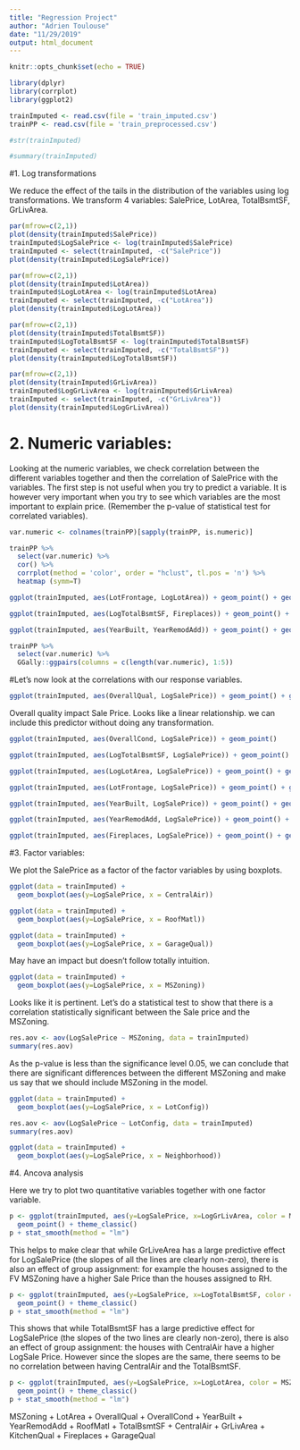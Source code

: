 ```yaml
---
title: "Regression Project"
author: "Adrien Toulouse"
date: "11/29/2019"
output: html_document
---
```


```r
knitr::opts_chunk$set(echo = TRUE)
```

```r
library(dplyr)
library(corrplot)
library(ggplot2)
```

```r
trainImputed <- read.csv(file = 'train_imputed.csv')
trainPP <- read.csv(file = 'train_preprocessed.csv')
```

```r
#str(trainImputed)
```

```r
#summary(trainImputed)
```

#1. Log transformations 

We reduce the effect of the tails in the distribution of the variables using log transformations. We transform 4 variables: SalePrice, LotArea, TotalBsmtSF, GrLivArea.

```r
par(mfrow=c(2,1))
plot(density(trainImputed$SalePrice))
trainImputed$LogSalePrice <- log(trainImputed$SalePrice)
trainImputed <- select(trainImputed, -c("SalePrice"))
plot(density(trainImputed$LogSalePrice))
```


```r
par(mfrow=c(2,1))
plot(density(trainImputed$LotArea))
trainImputed$LogLotArea <- log(trainImputed$LotArea)
trainImputed <- select(trainImputed, -c("LotArea"))
plot(density(trainImputed$LogLotArea))
```

```r
par(mfrow=c(2,1))
plot(density(trainImputed$TotalBsmtSF))
trainImputed$LogTotalBsmtSF <- log(trainImputed$TotalBsmtSF)
trainImputed <- select(trainImputed, -c("TotalBsmtSF"))
plot(density(trainImputed$LogTotalBsmtSF))
```

```r
par(mfrow=c(2,1))
plot(density(trainImputed$GrLivArea))
trainImputed$LogGrLivArea <- log(trainImputed$GrLivArea)
trainImputed <- select(trainImputed, -c("GrLivArea"))
plot(density(trainImputed$LogGrLivArea))
```


# 2. Numeric variables: 

Looking at the numeric variables, we check correlation between the different variables together and then the correlation of SalePrice with the variables.
The first step is not useful when you try to predict a variable. It is however very important when you try to see which variables are the most important to explain price. (Remember the p-value of statistical test for correlated variables). 

```r
var.numeric <- colnames(trainPP)[sapply(trainPP, is.numeric)]

trainPP %>%
  select(var.numeric) %>%
  cor() %>%
  corrplot(method = 'color', order = "hclust", tl.pos = 'n') %>%
  heatmap (symm=T)
```

```r
ggplot(trainImputed, aes(LotFrontage, LogLotArea)) + geom_point() + geom_smooth(method=lm)
```

```r
ggplot(trainImputed, aes(LogTotalBsmtSF, Fireplaces)) + geom_point() + geom_smooth(method=lm)
```

```r
ggplot(trainImputed, aes(YearBuilt, YearRemodAdd)) + geom_point() + geom_smooth(method=lm)
```

```r
trainPP %>%
  select(var.numeric) %>%
  GGally::ggpairs(columns = c(length(var.numeric), 1:5))
```

#Let's now look at the correlations with our response variables.

```r
ggplot(trainImputed, aes(OverallQual, LogSalePrice)) + geom_point() + geom_smooth(method=lm)
```

Overall quality impact Sale Price. Looks like a linear relationship. we can include this predictor without doing any transformation. 
```r
ggplot(trainImputed, aes(OverallCond, LogSalePrice)) + geom_point()
```

```r
ggplot(trainImputed, aes(LogTotalBsmtSF, LogSalePrice)) + geom_point() + geom_smooth(method=lm)
```

```r
ggplot(trainImputed, aes(LogLotArea, LogSalePrice)) + geom_point() + geom_smooth(method=lm)
```
```r
ggplot(trainImputed, aes(LotFrontage, LogSalePrice)) + geom_point() + geom_smooth(method=lm)
```

```r
ggplot(trainImputed, aes(YearBuilt, LogSalePrice)) + geom_point() + geom_smooth(method=lm)
```
```r
ggplot(trainImputed, aes(YearRemodAdd, LogSalePrice)) + geom_point() + geom_smooth(method=lm)
```

```r
ggplot(trainImputed, aes(Fireplaces, LogSalePrice)) + geom_point() + geom_smooth(method=lm)
```

#3. Factor variables: 

We plot the SalePrice as a factor of the factor variables by using boxplots. 

```r
ggplot(data = trainImputed) + 
  geom_boxplot(aes(y=LogSalePrice, x = CentralAir))
```

```r
ggplot(data = trainImputed) + 
  geom_boxplot(aes(y=LogSalePrice, x = RoofMatl))
```

```r
ggplot(data = trainImputed) + 
  geom_boxplot(aes(y=LogSalePrice, x = GarageQual))
```

May have an impact but doesn't follow totally intuition. 

```r
ggplot(data = trainImputed) + 
  geom_boxplot(aes(y=LogSalePrice, x = MSZoning))
```

Looks like it is pertinent. Let's do a statistical test to show that there is a correlation statistically significant between the Sale price and the MSZoning.
```r
res.aov <- aov(LogSalePrice ~ MSZoning, data = trainImputed)
summary(res.aov)
```
As the p-value is less than the significance level 0.05, we can conclude that there are significant differences between the different MSZoning and make us say that we should include MSZoning in the model. 

```r
ggplot(data = trainImputed) + 
  geom_boxplot(aes(y=LogSalePrice, x = LotConfig))
```

```r
res.aov <- aov(LogSalePrice ~ LotConfig, data = trainImputed)
summary(res.aov)
```


```r
ggplot(data = trainImputed) + 
  geom_boxplot(aes(y=LogSalePrice, x = Neighborhood))
```

#4. Ancova analysis

Here we try to plot two quantitative variables together with one factor variable. 

```r
p <- ggplot(trainImputed, aes(y=LogSalePrice, x=LogGrLivArea, color = MSZoning, fill = MSZoning)) + 
  geom_point() + theme_classic()
p + stat_smooth(method = "lm") 
```

This helps to make clear that while GrLiveArea has a large predictive effect for LogSalePrice (the slopes of all the lines are clearly non-zero), there is also an effect of group assignment: for example the houses assigned to the FV MSZoning have a higher Sale Price than the houses assigned to RH.  

```r
p <- ggplot(trainImputed, aes(y=LogSalePrice, x=LogTotalBsmtSF, color = CentralAir, fill = CentralAir)) + 
  geom_point() + theme_classic()
p + stat_smooth(method = "lm") 
```

This shows that while TotalBsmtSF has a large predictive effect for LogSalePrice (the slopes of the two lines are clearly non-zero), there is also an effect of group assignment: the houses with CentralAir have a higher LogSale Price. However since the slopes are the same, there seems to be no correlation between having CentralAir and the TotalBsmtSF. 



```r
p <- ggplot(trainImputed, aes(y=LogSalePrice, x=LogLotArea, color = MSZoning, fill = MSZoning)) + 
  geom_point() + theme_classic()
p + stat_smooth(method = "lm") 
```


MSZoning + LotArea + OverallQual + OverallCond + YearBuilt + YearRemodAdd + RoofMatl + TotalBsmtSF + CentralAir + GrLivArea + KitchenQual + Fireplaces + GarageQual